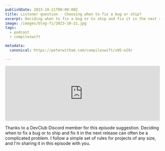 ```yaml
---
publishDate: 2023-10-21T00:00:00Z
title: Listener question - Choosing when to fix a bug or ship?
excerpt: Deciding when to fix a bug or to ship and fix it in the next release can often be a complicated problem.
image: /images/blog-fi/2023-10-21.jpg
tags:
  - podcast
  - compileswift

metadata:
  canonical: https://peterwitham.com/compileswift/s05-e29/

---
```



<iframe width="100%" height="180" frameborder="no" scrolling="no" seamless src="https://share.transistor.fm/e/7f913e12/dark"></iframe>

<Player/>

Thanks to a DevClub Discord member for this episode suggestion. Deciding when to fix a bug or to ship and fix it in the next release can often be a complicated problem. I follow a simple set of rules for projects of any size, and I'm sharing it in this episode with you.

<CSLinks
  link1="https://compileswift.com/discord"
  link1label="DevClub Discord"
  link2="https://youtu.be/qAt0OWSzDRs?si=1qIcyUHExvYzOftj"
  link2label="Video version"
  link3=""
  link3label=""
  link4=""
  link4label=""
  link5=""
  link5label=""
  link6=""
  link6label=""
/>
